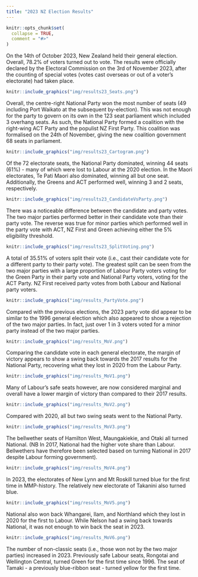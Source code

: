 ```yaml
---
title: "2023 NZ Election Results"
---
```

```{=html}
<style>
  .content p {
    margin-top: 30px !important;
  }

  details {
    margin-bottom: 40px;
  }
</style>
```
```r
knitr::opts_chunk$set(
  collapse = TRUE,
  comment = "#>"
)
```

On the 14th of October 2023, New Zealand held their general election. Overall, 78.2% of voters turned out to vote. The results were officially declared by the Electoral Commission on the 3rd of November 2023, after the counting of special votes (votes cast overseas or out of a voter's electorate) had taken place.

```r
knitr::include_graphics("img/results23_Seats.png")
```

Overall, the centre-right National Party won the most number of seats (49 including Port Waikato at the subsequent by-election). This was not enough for the party to govern on its own in the 123 seat parliament which included 3 overhang seats. As such, the National Party formed a coalition with the right-wing ACT Party and the populist NZ First Party. This coalition was formalised on the 24th of November, giving the new coalition government 68 seats in parliament.

```r
knitr::include_graphics("img/results23_Cartogram.png")
```

Of the 72 electorate seats, the National Party dominated, winning 44 seats (61%) - many of which were lost to Labour at the 2020 election. In the Maori electorates, Te Pati Maori also dominated, winning all but one seat. Additionally, the Greens and ACT performed well, winning 3 and 2 seats, respectively.

```r
knitr::include_graphics("img/results23_CandidateVsParty.png")
```

There was a noticeable difference between the candidate and party votes. The two major parties performed better in their candidate vote than their party vote. The reverse was true for minor parties which performed well in the party vote with ACT, NZ First and Green achieving either the 5% eligibility threshold.

```r
knitr::include_graphics("img/results23_SplitVoting.png")
```

A total of 35.51% of voters split their vote (i.e., cast their candidate vote for a different party to their party vote). The greatest split can be seen from the two major parties with a large proportion of Labour Party voters voting for the Green Party in their party vote and National Party voters, voting for the ACT Party. NZ First received party votes from both Labour and National party voters.

```r
knitr::include_graphics("img/results_PartyVote.png")
```
Compared with the previous elections, the 2023 party vote did appear to be similar to the 1996 general election which also appeared to show a rejection of the two major parties. In fact, just over 1 in 3 voters voted for a minor party instead of the two major parties.

```r
knitr::include_graphics("img/results_MoV.png")
```

Comparing the candidate vote in each general electorate, the margin of victory appears to show a swing back towards the 2017 results for the National Party, recovering what they lost in 2020 from the Labour Party.

```r
knitr::include_graphics("img/results_MoV1.png")
```

Many of Labour's safe seats however, are now considered marginal and overall have a lower margin of victory than compared to their 2017 results.

```r
knitr::include_graphics("img/results_MoV2.png")
```

Compared with 2020, all but two swing seats went to the National Party.

```r
knitr::include_graphics("img/results_MoV3.png")
```

The bellwether seats of Hamilton West, Maungakiekie, and Otaki all turned National. (NB In 2017, National had the higher vote share than Labour. Bellwethers have therefore been selected based on turning National in 2017 despite Labour forming government).

```r
knitr::include_graphics("img/results_MoV4.png")
```

In 2023, the electorates of New Lynn and Mt Roskill turned blue for the first time in MMP-history. The relatively new electorate of Takanini also turned blue.

```r
knitr::include_graphics("img/results_MoV5.png")
```

National also won back Whangarei, Ilam, and Northland which they lost in 2020 for the first to Labour. While Nelson had a swing back towards National, it was not enough to win back the seat in 2023.

```r
knitr::include_graphics("img/results_MoV6.png")
```

The number of non-classic seats (i.e., those won not by the two major parties) increased in 2023. Previously safe Labour seats, Rongotai and Wellington Central, turned Green for the first time since 1996. The seat of Tamaki - a previously blue-ribbon seat - turned yellow for the first time.